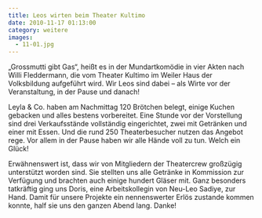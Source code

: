 ```yaml
---
title: Leos wirten beim Theater Kultimo
date: 2010-11-17 01:13:00
category: weitere
images:
  - 11-01.jpg
---
```


„Grossmutti gibt Gas“, heißt es in der Mundartkomödie in vier Akten nach Willi Fleddermann, die vom Theater Kultimo im Weiler Haus der Volksbildung aufgeführt wird. Wir Leos sind dabei – als Wirte vor der Veranstaltung, in der Pause und danach!

Leyla & Co. haben am Nachmittag 120 Brötchen belegt, einige Kuchen gebacken und alles bestens vorbereitet. Eine Stunde vor der Vorstellung sind drei Verkaufsstände vollständig eingerichtet, zwei mit Getränken und einer mit Essen. Und die rund 250 Theaterbesucher nutzen das Angebot rege. Vor allem in der Pause haben wir alle Hände voll zu tun. Welch ein Glück!

Erwähnenswert ist, dass wir von Mitgliedern der Theatercrew großzügig unterstützt worden sind. Sie stellten uns alle Getränke in Kommission zur Verfügung und brachten auch einige hundert Gläser mit. Ganz besonders tatkräftig ging uns Doris, eine Arbeitskollegin von Neu-Leo Sadiye, zur Hand. Damit für unsere Projekte ein nennenswerter Erlös zustande kommen konnte, half sie uns den ganzen Abend lang. Danke!
